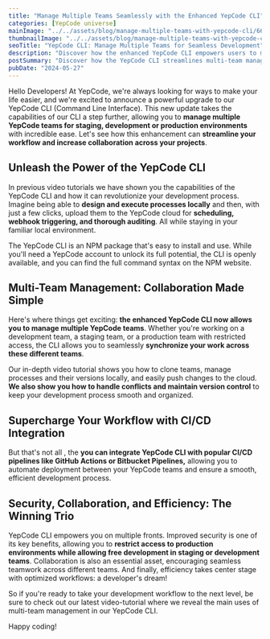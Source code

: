 ```yaml
---
title: "Manage Multiple Teams Seamlessly with the Enhanced YepCode CLI"
categories: [YepCode universe]
mainImage: "../../assets/blog/manage-multiple-teams-with-yepcode-cli/664380d8ea6b0e0825f756ba_CLI-Teams-OGG.webp"
thumbnailImage: "../../assets/blog/manage-multiple-teams-with-yepcode-cli/664380e29a28d9ecb661eb41_CLI-Teams-Thumbnail.webp"
seoTitle: "YepCode CLI: Manage Multiple Teams for Seamless Development"
description: "Discover how the enhanced YepCode CLI empowers users to manage multiple teams effortlessly. Streamline your development process and improve collaboration while maintaining security. Watch our tutorial now!"
postSummary: "Discover how the YepCode CLI streamlines multi-team management, enhancing collaboration and security in software development workflows."
pubDate: "2024-05-27"
---
```



Hello Developers! At YepCode, we're always looking for ways to make your life easier, and we're excited to announce a powerful upgrade to our YepCode CLI (Command Line Interface). This new update takes the capabilities of our CLI a step further, allowing you to **manage multiple YepCode teams for staging, development or production environments** with incredible ease. Let's see how this enhancement can **streamline your workflow and increase collaboration across your projects**.

## Unleash the Power of the YepCode CLI

In previous video tutorials we have shown you the capabilities of the YepCode CLI and how it can revolutionize your development process. Imagine being able to **design and execute processes locally** and then, with just a few clicks, upload them to the YepCode cloud for **scheduling, webhook triggering, and thorough auditing**. All while staying in your familiar local environment.

The YepCode CLI is an NPM package that's easy to install and use. While you'll need a YepCode account to unlock its full potential, the CLI is openly available, and you can find the full command syntax on the NPM website.

## Multi-Team Management: Collaboration Made Simple

Here's where things get exciting: **the enhanced YepCode CLI now allows you to manage multiple YepCode teams**. Whether you're working on a development team, a staging team, or a production team with restricted access, the CLI allows you to seamlessly **synchronize your work across these different teams**.

Our in-depth video tutorial shows you how to clone teams, manage processes and their versions locally, and easily push changes to the cloud. **We also show you how to handle conflicts and maintain version control** to keep your development process smooth and organized.

## Supercharge Your Workflow with CI/CD Integration

But that's not all , the **you can integrate YepCode CLI with popular CI/CD pipelines like GitHub Actions or Bitbucket Pipelines,** allowing you to automate deployment between your YepCode teams and ensure a smooth, efficient development process.

## Security, Collaboration, and Efficiency: The Winning Trio

YepCode CLI empowers you on multiple fronts. Improved security is one of its key benefits, allowing you to **restrict access to production environments while allowing free development in staging or development teams**. Collaboration is also an essential asset, encouraging seamless teamwork across different teams. And finally, efficiency takes center stage with optimized workflows: a developer's dream!

So if you're ready to take your development workflow to the next level, be sure to check out our latest video-tutorial where we reveal the main uses of multi-team management in our YepCode CLI.

Happy coding!

<YouTube url="https://www.youtube.com/embed/sguJ8IzR1EI" title="Enhanced YepCode CLI: Streamline Your Workflow with Multi-Team Management" />
